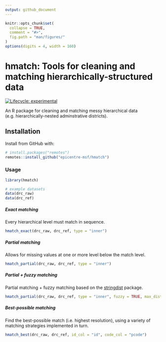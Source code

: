 ```yaml
---
output: github_document
---
```


<!-- README.md is generated from README.Rmd. Please edit that file -->

```r
knitr::opts_chunk$set(
  collapse = TRUE,
  comment = "#>",
  fig.path = "man/figures/"
)
options(digits = 4, width = 160)
```

# hmatch: Tools for cleaning and matching hierarchically-structured data
<!-- badges: start -->
[![Lifecycle: experimental](https://img.shields.io/badge/lifecycle-experimental-orange.svg)](https://www.tidyverse.org/lifecycle/#experimental)
<!-- badges: end -->

An R package for cleaning and matching messy hierarchical data (e.g. hierarchically-nested adminstrative districts).





## Installation

Install from GitHub with:

```r
# install.packages("remotes")
remotes::install_github("epicentre-msf/hmatch")
```

### Usage

```r
library(hmatch)

# example datasets
data(drc_raw)
data(drc_ref)
```

##### Exact matching

Every hierarchical level must match in sequence.

```r
hmatch_exact(drc_raw, drc_ref, type = "inner")
```

##### Partial matching

Allows for missing values at one or more level below the match level.

```r
hmatch_partial(drc_raw, drc_ref, type = "inner")
```

##### Partial + fuzzy matching

Partial matching + fuzzy matching based on the [stringdist](https://github.com/markvanderloo/stringdist) package.

```r
hmatch_partial(drc_raw, drc_ref, type = "inner", fuzzy = TRUE, max_dist = 2)
```


##### Best-possible matching

Find the best-possible match (i.e. highest resolution), using a variety of matching strategies implemented in turn.

```r
hmatch_best(drc_raw, drc_ref, id_col = "id", code_col = "pcode")
```
